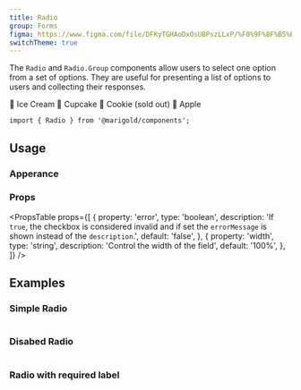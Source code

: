 ```yaml
---
title: Radio
group: Forms
figma: https://www.figma.com/file/DFKyTGHAoDxOsUBPszLLxP/%F0%9F%8F%B5%EF%B8%8FMarigold?node-id=467%3A332
switchTheme: true
---
```


The `Radio` and `Radio.Group` components allow users to select one option from a set of options. They are useful for presenting a list of options to users and collecting their responses.

<Preview>
  <Radio.Group label="Choose desert" defaultValue="apple">
    <Radio value="ice cream">🍨 Ice Cream</Radio>
    <Radio value="cupcake">🧁 Cupcake</Radio>
    <Radio value="cookie" disabled>
      🍪 Cookie (sold out)
    </Radio>
    <Radio value="apple">🍎 Apple</Radio>
  </Radio.Group>
</Preview>

```tsx onlyCode
import { Radio } from '@marigold/components';
```

## Usage

### Apperance

<AppearanceTable component={title} />

### Props

<PropsTable
  props={[
    {
      property: 'error',
      type: 'boolean',
      description:
        'If `true`, the checkbox is considered invalid and if set the `errorMessage` is shown instead of the `description`.',
      default: 'false',
    },
    {
      property: 'width',
      type: 'string',
      description: 'Control the width of the field',
      default: '100%',
    },
  ]}
/>

## Examples

### Simple Radio

```tsx preview file=components/Radio/radio.demo.tsx

```

### Disabed Radio

```tsx preview file=components/Radio/radio-disabled.demo.tsx

```

### Radio with required label

```tsx preview file=components/Radio/radio-required.demo.tsx

```
